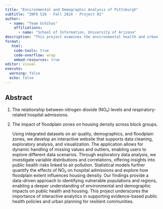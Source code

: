 ```yaml
---
title: "Environmental and Demographic Analysis of Pittsburgh"
subtitle: "INFO 526 - Fall 2024 - Project 01"
author: 
  - name: "Team Uchihas"
    affiliations:
      - name: "School of Information, University of Arizona"
description: "This project examines the environmental health and urban planning challenges in Pittsburgh, by analyzing the effects of NO₂ concentration on hospital admissions and exploring the correlation between floodplain extent and housing density. Using the datasets from BenMap for NO₂ concentration and health impact data, census block group data for population and housing characteristics, and floodplain mapping, this study seeks to provide insights into how air pollution affects public health, particularly hospital admissions for respiratory conditions. Additionally, the project explores spatial patterns of housing density within flood-prone areas, aiming to inform urban resilience planning. By integrating these datasets, the analysis highlights the dual environmental risks of air pollution and flood vulnerability, aiding policymakers in designing targeted interventions for health and safety improvements in Pittsburgh."
format:
   html:
    code-tools: true
    code-overflow: wrap
    embed-resources: true
editor: visual
execute:
  warning: false
  echo: false
---
```


## Abstract

(1) The relationship between nitrogen dioxide (NO₂) levels and respiratory-related hospital admissions.

(2) The impact of floodplain zones on housing density across block groups.

    Using integrated datasets on air quality, demographics, and floodplain zones, we develop an interactive website that supports data cleaning, exploratory analysis, and visualization. The application allows for dynamic handling of missing values and outliers, enabling users to explore different data scenarios. Through exploratory data analysis, we investigate variable distributions and correlations, offering insights into public health risks linked to air pollution. Statistical models further quantify the effects of NO₂ on hospital admissions and explore how floodplain extent influences housing density. Our findings provide a data-driven approach to identifying vulnerable populations and regions, enabling a deeper understanding of environmental and demographic impacts on public health and housing. This project underscores the importance of interactive analytics in supporting evidence-based public health policies and urban planning for resilient communities.

